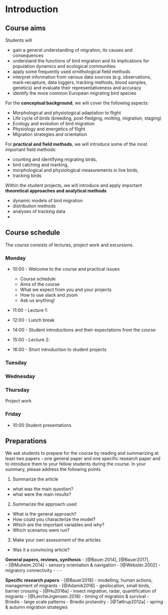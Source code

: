 # Introduction

## Course aims

Students will

* gain a general understanding of migration, its causes and consequences
* understand the functions of bird migration and its implications for population dynamics and ecological communities
* apply some frequently used ornithological field methods 
* interpret information from various data sources (e.g. observations, mark-recapture, data loggers, tracking methods, blood samples, genetics) and evaluate their representativeness and accuracy
* identify the more common European migrating bird species


For the **conceptual background**, we will cover the following aspects:

* Morphological and physiological adaptation to flight 
* Life cycle of birds (breeding, post-fledging, molting, migration, staging)
* Ecology and evolution of bird migration
* Physiology and energetics of flight
* Migration strategies and orientation


For **practical and field methods**, we will introduce some of the most important field methods: 

* counting and identifying migrating birds, 
* bird catching and marking, 
* morphological and physiological measurements in live birds,
* tracking birds

  
Within the student projects, we will introduce and apply important **theoretical approaches and analytical methods**

* dynamic models of bird migration
* distribution methods
* analyses of tracking data
* 


## Course schedule

The course consists of lectures, project work and excursions.

### Monday

* 10:00 - Welcome to the course and practical issues 
  + Course schedule
  + Aims of the course 
  + What we expect from you and your projects
  + How to use slack and zoom
  + Ask us anything!
  
* 11:00 - Lecture 1: 

* 12:00 - Lunch break  

* 14:00 - Student introductions and their expectations from the course

* 15:00 - Lecture 2:

* 16:00 - Short introduction to student projects



### Tuesday



### Wednesday



### Thursday


Project work

### Friday

* 10:00 Student presentations



## Preparations

We ask students to prepare for the course by reading and summarizing at least two papers - one general paper and one specific research paper and to introduce them to your fellow students during the course. 
In your summary, please address the following points

1. Summarize the article 
  - what was the main question?
  - what were the main results?
  
2. Summarize the approach used
  - What is the general approach?
  - How could you characterize the model?
  - Which are the important variables and why?
  - Which scenarios were run?

3. Make your own assessment of the articles
  - Was it a convincing article?
  
  
**General papers, reviews, synthesis**
- [@Bauer.2014], [@Bauer2017],  
- [@Muheim.2014] - sensory orientation & navigation
- [@Webster.2002] - migratory connectivity
- 
- 
- 


**Specific research papers**
- [@Bauer2018] - modelling, human actions, management of migrants 
- [@Adamik2016] - geolocation, small birds, barrier crossing
- [@Hu2016a] - insect migration, radar, quantification of migrants
- [@LercheJrgensen.2018] - timing of migration & survival
- Briedis - large scale patterns
- Briedis protandry
- [@Tøttrup2012a] - spring & autumn migration strategies

